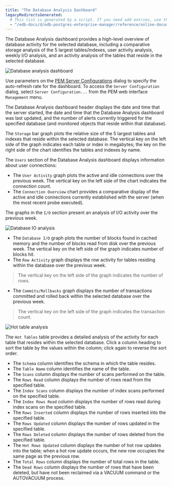```yaml
---
title: "The Database Analysis Dashboard"
legacyRedirectsGenerated:
  # This list is generated by a script. If you need add entries, use the `legacyRedirects` key.
  - "/edb-docs/d/edb-postgres-enterprise-manager/reference/online-documentation/8.0/database_analysis_dashboard.html"
---
```


<div id="database_analysis_dashboard" class="registered_link"></div>

The Database Analysis dashboard provides a high-level overview of database activity for the selected database, including a comparative storage analysis of the 5 largest tables/indexes, user activity analysis, weekly I/O analysis, and an activity analysis of the tables that reside in the selected database.

![Database analysis dashboard](../../images/database_analysis_dashboard.png)

Use parameters on the [PEM Server Configurations](../02_pem_server_config/#pem_server_config) dialog to specify the auto-refresh rate for the dashboard. To access the `Server Configuration` dialog, select `Server Configuration...` from the PEM web interface `Management` menu.

The Database Analysis dashboard header displays the date and time that the server started, the date and time that the Database Analysis dashboard was last updated, and the number of alerts currently triggered for the specified database (and monitored objects that reside within that database).

The `Storage` bar graph plots the relative size of the 5 largest tables and indexes that reside within the selected database. The vertical key on the left side of the graph indicates each table or index in megabytes; the key on the right side of the chart identifies the tables and indexes by name.

The `Users` section of the Database Analysis dashboard displays information about user connections:

-   The `User Activity` graph plots the active and idle connections over the previous week. The vertical key on the left side of the chart indicates the connection count.
-   The `Connection Overview` chart provides a comparative display of the active and idle connections currently established with the server (when the most recent probe executed).

The graphs in the `I/O` section present an analysis of I/O activity over the previous week.

![Database IO analysis](../../images/database_io_analysis.png)

-   The `Database I/O` graph plots the number of blocks found in cached memory and the number of blocks read from disk over the previous week. The vertical key on the left side of the graph indicates number of blocks hit.
-   The `Row Activity` graph displays the row activity for tables residing within the database over the previous week.

> The vertical key on the left side of the graph indicates the number of rows.

-   The `Commits/Rollbacks` graph displays the number of transactions committed and rolled back within the selected database over the previous week.

> The vertical key on the left side of the graph indicates the transaction count.

![Hot table analysis](../../images/hot_table_analysis.png)

The `Hot Tables` table provides a detailed analysis of the activity for each table that resides within the selected database. Click a column heading to sort the table by the values within the column; click again to reverse the sort order.

-   The `Schema` column identifies the schema in which the table resides.
-   The `Table Name` column identifies the name of the table.
-   The `Scans` column displays the number of scans performed on the table.
-   The `Rows Read` column displays the number of rows read from the specified table.
-   The `Index Scans` column displays the number of index scans performed on the specified table.
-   The `Index Rows Read` column displays the number of rows read during index scans on the specified table.
-   The `Rows Inserted` column displays the number of rows inserted into the specified table.
-   The `Rows Updated` column displays the number of rows updated in the specified table.
-   The `Rows Deleted` column displays the number of rows deleted from the specified table.
-   The `Hot Rows Updated` column displays the number of hot row updates into the table; when a hot row update occurs, the new row occupies the same page as the previous row.
-   The `Total Rows` column displays the number of total rows in the table.
-   The `Dead Rows` column displays the number of rows that have been deleted, but have not been reclaimed via a VACUUM command or the AUTOVACUUM process.
